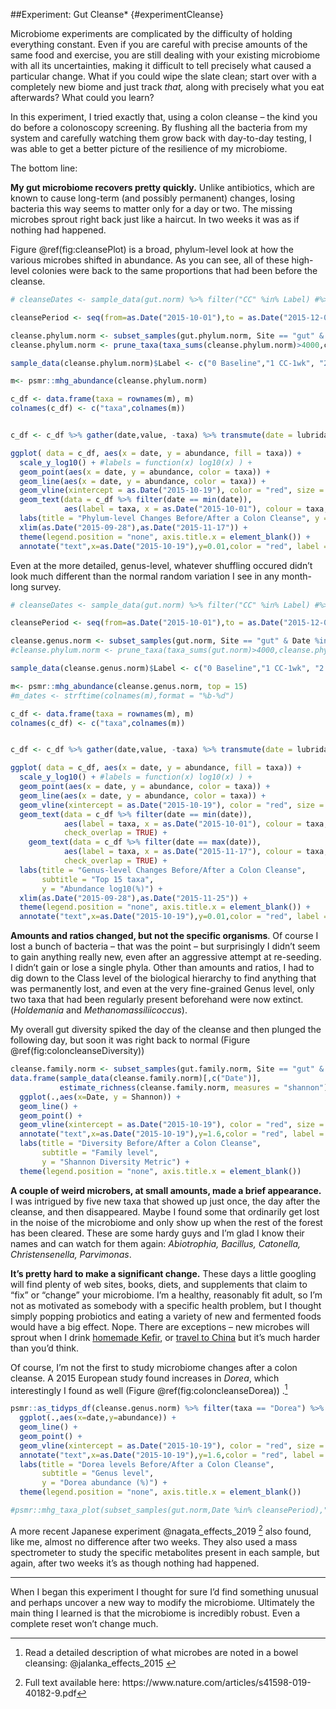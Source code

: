 ##Experiment: Gut Cleanse* {#experimentCleanse}

Microbiome experiments are complicated by the difficulty of holding everything constant. Even if you are careful with precise amounts of the same food and exercise, you are still dealing with your existing microbiome with all its uncertainties, making it difficult to tell precisely what caused a particular change. What if you could wipe the slate clean; start over with a completely new biome and just track *that,* along with precisely what you eat afterwards? What could you learn?

In this experiment, I tried exactly that, using a colon cleanse – the kind you do before a colonoscopy screening. By flushing all the bacteria from my system and carefully watching them grow back with day-to-day testing, I was able to get a better picture of the resilience of my microbiome.

The bottom line: 

**My gut microbiome recovers pretty quickly.** Unlike antibiotics, which are known to cause long-term (and possibly permanent) changes, losing bacteria this way seems to matter only for a day or two. The missing microbes sprout right back just like a haircut. In two weeks it was as if nothing had happened.

Figure \@ref(fig:cleansePlot) is a broad, phylum-level look at how the various microbes shifted in abundance. As you can see, all of these high-level colonies were back to the same proportions that had been before the cleanse.

```r
# cleanseDates <- sample_data(gut.norm) %>% filter("CC" %in% Label) #%>% select(Date) %>% as.vector()  #%in% sample_data(gut.norm)$Date # == as.Date(sample_data(gut.norm)$Date)

cleansePeriod <- seq(from=as.Date("2015-10-01"),to = as.Date("2015-12-01"),by=1)

cleanse.phylum.norm <- subset_samples(gut.phylum.norm, Site == "gut" & Date %in% cleansePeriod)
cleanse.phylum.norm <- prune_taxa(taxa_sums(cleanse.phylum.norm)>4000,cleanse.phylum.norm)

sample_data(cleanse.phylum.norm)$Label <- c("0 Baseline","1 CC-1wk", "2 CC-1 day", "3 CC", "4 CC+1", "5 CC+2", "6 CC+1wk", "7 CC+2 wks", "8 CC+1 Month")

m<- psmr::mhg_abundance(cleanse.phylum.norm)

c_df <- data.frame(taxa = rownames(m), m)
colnames(c_df) <- c("taxa",colnames(m))


c_df <- c_df %>% gather(date,value, -taxa) %>% transmute(date = lubridate::as_date(date), taxa, abundance = value/10000)

ggplot( data = c_df, aes(x = date, y = abundance, fill = taxa)) +
  scale_y_log10() + #labels = function(x) log10(x) ) +
  geom_point(aes(x = date, y = abundance, color = taxa)) + 
  geom_line(aes(x = date, y = abundance, color = taxa)) +
  geom_vline(xintercept = as.Date("2015-10-19"), color = "red", size = 2, alpha = .2) + 
  geom_text(data = c_df %>% filter(date == min(date)),
            aes(label = taxa, x = as.Date("2015-10-01"), colour = taxa, y = abundance)) + 
  labs(title = "Phylum-level Changes Before/After a Colon Cleanse", y = "Abundance log10(%)") +
  xlim(as.Date("2015-09-28"),as.Date("2015-11-17")) + 
  theme(legend.position = "none", axis.title.x = element_blank()) + 
  annotate("text",x=as.Date("2015-10-19"),y=0.01,color = "red", label = "Colon\nCleanse") 
```

Even at the more detailed, genus-level, whatever shuffling occured didn't look much different than the normal random variation I see in any month-long survey. 

```r
# cleanseDates <- sample_data(gut.norm) %>% filter("CC" %in% Label) #%>% select(Date) %>% as.vector()  #%in% sample_data(gut.norm)$Date # == as.Date(sample_data(gut.norm)$Date)

cleansePeriod <- seq(from=as.Date("2015-10-01"),to = as.Date("2015-12-01"),by=1)

cleanse.genus.norm <- subset_samples(gut.norm, Site == "gut" & Date %in% cleansePeriod)
#cleanse.phylum.norm <- prune_taxa(taxa_sums(gut.norm)>4000,cleanse.phylum.norm)

sample_data(cleanse.genus.norm)$Label <- c("0 Baseline","1 CC-1wk", "2 CC-1 day", "3 CC", "4 CC+1", "5 CC+2", "6 CC+1wk", "7 CC+2 wks", "8 CC+1 Month")

m<- psmr::mhg_abundance(cleanse.genus.norm, top = 15)
#m_dates <- strftime(colnames(m),format = "%b-%d")

c_df <- data.frame(taxa = rownames(m), m)
colnames(c_df) <- c("taxa",colnames(m))


c_df <- c_df %>% gather(date,value, -taxa) %>% transmute(date = lubridate::as_date(date), taxa, abundance = value/10000)

ggplot( data = c_df, aes(x = date, y = abundance, fill = taxa)) +
  scale_y_log10() + #labels = function(x) log10(x) ) +
  geom_point(aes(x = date, y = abundance, color = taxa)) + 
  geom_line(aes(x = date, y = abundance, color = taxa)) +
  geom_vline(xintercept = as.Date("2015-10-19"), color = "red", size = 2, alpha = .2) + 
  geom_text(data = c_df %>% filter(date == min(date)),
            aes(label = taxa, x = as.Date("2015-10-01"), colour = taxa, y = abundance),
            check_overlap = TRUE) + 
    geom_text(data = c_df %>% filter(date == max(date)),
            aes(label = taxa, x = as.Date("2015-11-17"), colour = taxa, y = abundance),
            check_overlap = TRUE) + 
  labs(title = "Genus-level Changes Before/After a Colon Cleanse",
       subtitle = "Top 15 taxa",
       y = "Abundance log10(%)") +
  xlim(as.Date("2015-09-28"),as.Date("2015-11-25")) + 
  theme(legend.position = "none", axis.title.x = element_blank()) + 
  annotate("text",x=as.Date("2015-10-19"),y=0.01,color = "red", label = "Colon\nCleanse") 
```




**Amounts and ratios changed, but not the specific organisms**. Of course I lost a bunch of bacteria – that was the point – but surprisingly I didn’t seem to gain anything really new, even after an aggressive attempt at re-seeding. I didn’t gain or lose a single phyla. Other than amounts and ratios, I had to dig down to the Class level of the biological hierarchy to find anything that was permanently lost, and even at the very fine-grained Genus level, only two taxa that had been regularly present beforehand were now extinct. (*Holdemania* and *Methanomassiliicoccus*).

My overall gut diversity spiked the day of the cleanse and then plunged the following day, but soon it was right back to normal (Figure \@ref(fig:coloncleanseDiversity))

```r

cleanse.family.norm <- subset_samples(gut.family.norm, Site == "gut" & Date %in% cleansePeriod)
data.frame(sample_data(cleanse.family.norm)[,c("Date")],
           estimate_richness(cleanse.family.norm, measures = "shannon")) %>%
  ggplot(.,aes(x=Date, y = Shannon)) +
  geom_line() + 
  geom_point() +
  geom_vline(xintercept = as.Date("2015-10-19"), color = "red", size = 2, alpha = .2) +
  annotate("text",x=as.Date("2015-10-19"),y=1.6,color = "red", label = "Colon\nCleanse") + 
  labs(title = "Diversity Before/After a Colon Cleanse",
       subtitle = "Family level",
       y = "Shannon Diversity Metric") +
  theme(legend.position = "none", axis.title.x = element_blank()) 
```

**A couple of weird microbers, at small amounts, made a brief appearance.** I was intrigued by five new taxa that showed up just once, the day after the cleanse, and then disappeared. Maybe I found some that ordinarily get lost in the noise of the microbiome and only show up when the rest of the forest has been cleared. These are some hardy guys and I’m glad I know their names and can watch for them again: *Abiotrophia, Bacillus, Catonella, Christensenella, Parvimonas*.

**It’s pretty hard to make a significant change.** These days a little googling will find plenty of web sites, books, diets, and supplements that claim to “fix” or “change” your microbiome. I’m a healthy, reasonably fit adult, so I’m not as motivated as somebody with a specific health problem, but I thought simply popping probiotics and eating a variety of new and fermented foods would have a big effect. Nope. There are exceptions – new microbes will sprout when I drink [homemade Kefir](#experimentKefir), or [travel to China](#chinaTravel) but it's much harder than you'd think.

Of course, I'm not the first to study microbiome changes after a colon cleanse. A 2015 European study found increases in _Dorea_, which interestingly I found as well (Figure \@ref(fig:coloncleanseDorea)) .^[Read a detailed description of what microbes are noted in a bowel cleansing: @jalanka_effects_2015 ]
 
```r

psmr::as_tidyps_df(cleanse.genus.norm) %>% filter(taxa == "Dorea") %>%
  ggplot(.,aes(x=date,y=abundance)) +
  geom_line() + 
  geom_point() +
  geom_vline(xintercept = as.Date("2015-10-19"), color = "red", size = 2, alpha = .2) +
  annotate("text",x=as.Date("2015-10-19"),y=1.6,color = "red", label = "Colon\nCleanse") + 
  labs(title = "Dorea levels Before/After a Colon Cleanse",
       subtitle = "Genus level",
       y = "Dorea abundance (%)") +
  theme(legend.position = "none", axis.title.x = element_blank()) 

#psmr::mhg_taxa_plot(subset_samples(gut.norm,Date %in% cleansePeriod),"Dorea") 
```

A more recent Japanese experiment @nagata_effects_2019 ^[Full text available here: https://www.nature.com/articles/s41598-019-40182-9.pdf] also found, like me, almost no difference after two weeks. They also used a mass spectrometer to study the specific metabolites present in each sample, but again, after two weeks it's as though nothing had happened.

---

When I began this experiment I thought for sure I'd find something unusual and perhaps uncover a new way to modify the microbiome. Ultimately the main thing I learned is that the microbiome is incredibly robust. Even a complete reset won't change much.


